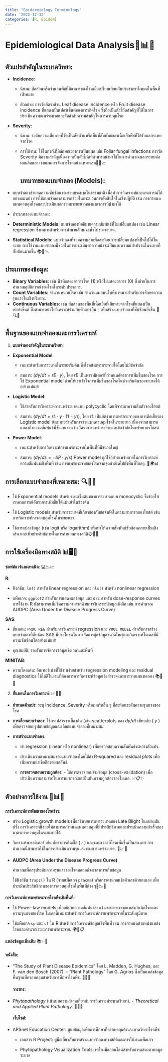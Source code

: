 ```yaml
---
title: "Epidermiology Terminology"
date: '2022-12-12'
categories: [R, Epidem]
---
```


# **Epidemiological Data Analysis**🌿📊✨

## **ตัวแปรสำคัญในระบาดวิทยา**:

-   **Incidence**:

    -   นิยาม: สัดส่วนหรือจำนวนพืชที่มีอาการของโรคเมื่อเปรียบเทียบกับประชากรทั้งหมดในพื้นที่เป้าหมาย

    -   ตัวอย่าง: การวัดอัตราส่วน Leaf disease incidence หรือ Fruit disease incidence ที่แสดงเป็นเปอร์เซ็นต์ของการเกิดโรค ซึ่งถือเป็นตัวชี้วัดสำคัญที่ใช้ในการประเมินความแพร่ระบาดและจัดลำดับความสำคัญในการควบคุมโรค

-   **Severity**:

    -   นิยาม: ระดับความเสียหายที่วัดเป็นสัดส่วนหรือพื้นที่สัมพัทธ์ของเนื้อเยื่อพืชที่ได้รับผลกระทบจากโรค

    -   การใช้งาน: ใช้ในกรณีที่มีลักษณะอาการเป็นแผล เช่น Foliar fungal infections การวัด Severity มีความสำคัญเนื่องจากเป็นตัวชี้วัดที่สามารถนำมาใช้ในการคำนวณผลกระทบต่อผลผลิตและวางแผนการจัดการโรคอย่างเหมาะสม🌟🌱📈

        ## **บทบาทของแบบจำลอง (Models)**:

-   แบบจำลองช่วยลดความซับซ้อนของระบบระบาดในธรรมชาติ เพื่อทำการวิเคราะห์และคาดการณ์ได้อย่างแม่นยำ การใช้แบบจำลองสามารถช่วยในกระบวนการตัดสินใจในเชิงปฏิบัติ เช่น การกำหนดแผนควบคุมโรคและประเมินผลกระทบระยะยาวของมาตรการที่นำมาใช้

-   ประเภทของแบบจำลอง:

-   **Deterministic Models**: แบบจำลองที่อธิบายความสัมพันธ์ที่ไม่เปลี่ยนแปลง เช่น Linear regression ซึ่งเหมาะสำหรับการทำนายลักษณะทั่วไปของระบาด.

-   **Statistical Models**: แบบจำลองที่รวมความสุ่มเพื่อสะท้อนการเปลี่ยนแปลงที่เป็นไปได้ในระบบ การใช้งานแบบจำลองนี้ช่วยในการประเมินค่าความน่าจะเป็นและความแปรปรวนในระบบที่ซับซ้อนมากขึ้น 📚🧪📉

## **ประเภทของข้อมูล**:

-   **Binary Variables**: เช่น พืชที่แสดงอาการโรค (1) หรือไม่แสดงอาการ (0) ซึ่งช่วยในการคำนวณอุบัติการณ์ของโรคในระดับประชากร.
-   **Count Variables**: จำนวนหน่วยโรค เช่น จำนวนแผลบนใบพืช เหมาะสำหรับการศึกษาความรุนแรงในเชิงปริมาณ.
-   **Continuous Variables**: เช่น สัดส่วนของพื้นที่เนื้อเยื่อที่เสียหายจากโรคที่แสดงเป็นเปอร์เซ็นต์ ซึ่งสามารถนำไปวิเคราะห์ร่วมกับตัวแปรอื่น ๆ เพื่อสร้างแบบจำลองที่ซับซ้อนยิ่งขึ้น 📏🔍✨

## **พื้นฐานของแบบจำลองและการวิเคราะห์**

1.  **แบบจำลองสำคัญในระบาดวิทยา**:

-   **Exponential Model**:

    -   เหมาะสำหรับการระบาดในระยะเริ่มต้น ซึ่งโรคยังแพร่กระจายได้โดยไม่มีข้อจำกัด

    -   สมการ: $( dy/dt = rE \cdot y )$, โดย $rE$ เป็นพารามิเตอร์ที่กำหนดอัตราการเพิ่มขึ้นของโรค การใช้ Exponential model ช่วยให้เราเข้าใจการเพิ่มขึ้นของโรคในช่วงเริ่มต้นของระบาดได้อย่างแม่นยำ

-   **Logistic Model**:

    -   ใช้สำหรับการวิเคราะห์การแพร่ระบาดแบบ polycyclic โดยพิจารณาความอิ่มตัวของโฮสต์

    -   สมการ: $( dy/dt = rL \cdot y \cdot (1 - y) )$, โดย $rL$ เป็นอัตราการแพร่กระจายของการติดเชื้อรอง Logistic model ยังเหมาะสำหรับการวางแผนควบคุมโรคในระยะยาว เนื่องจากสามารถแสดงถึงความสัมพันธ์ที่ชัดเจนระหว่างอัตราการแพร่กระจายและข้อจำกัดในทรัพยากรโฮสต์

-   **Power Model**:

    -   เหมาะสำหรับการวิเคราะห์การแพร่กระจายในพื้นที่ที่มีขนาดใหญ่

    -   สมการ: $( dy/ds = -bP \cdot y / s )$ Power model ถูกใช้อย่างแพร่หลายในการวิเคราะห์ความสัมพันธ์เชิงพื้นที่ เช่น การแพร่กระจายของโรคจากจุดกำเนิดไปยังพื้นที่ไกลๆ. 📐🌍📊

## **การเลือกแบบจำลองที่เหมาะสม**: 🔍📏✨

-   ใช้ Exponential models สำหรับระยะเริ่มต้นของการระบาดแบบ monocyclic ซึ่งช่วยให้เราคาดการณ์อัตราการเพิ่มขึ้นได้แม่นยำในช่วงต้น

-   ใช้ Logistic models สำหรับการระบาดที่เกี่ยวข้องกับข้อจำกัดในความสามารถของโฮสต์ เช่น การวิเคราะห์การควบคุมโรคในระยะยาว

-   ใช้การแปลงข้อมูล (เช่น logit หรือ logarithm) เพื่อทำให้ความสัมพันธ์ซับซ้อนกลายเป็นเชิงเส้น และเพิ่มประสิทธิภาพในการคำนวณทางสถิติ📋🔬✨

## **การใช้เครื่องมือทางสถิติ** 📊🖥️🧠

**ซอฟต์แวร์และเทคนิค**: 💻📉📈

**R**:

-   ฟังก์ชัน: `lm()` สำหรับ linear regression และ `nls()` สำหรับ nonlinear regression

-   แพ็คเกจ: `ggplot2` สำหรับการแสดงผลข้อมูล และ `drc` สำหรับ dose-response curves การใช้งาน R ยังสามารถเพิ่มขีดความสามารถด้วยการวิเคราะห์ข้อมูลเชิงลึก เช่น การคำนวณ AUDPC (Area Under the Disease Progress Curve)

**SAS**:

-   ขั้นตอน: `PROC REG` สำหรับการวิเคราะห์ regression และ `PROC MODEL` สำหรับการสร้างแบบจำลองที่ซับซ้อน SAS มีประโยชน์ในการจัดการชุดข้อมูลขนาดใหญ่และวิเคราะห์โมเดลที่มีความซับซ้อนได้อย่างแม่นยำ

-   คุณสมบัติ: รองรับการจัดการข้อมูลเชิงเวลาและพื้นที่

**MINITAB**:

-   ความโดดเด่น: อินเทอร์เฟซที่ใช้งานง่ายสำหรับ regression modeling และ residual diagnostics ใช้ได้ดีในงานที่ต้องการการวิเคราะห์ข้อมูลเชิงสำรวจและการวางแผนทดลอง 📚🧮✨

2.  **ขั้นตอนในการวิเคราะห์**: 📈🔬📝

-   **กำหนดตัวแปร**: ระบุ Incidence, Severity หรือเมตริกอื่น ๆ ที่สะท้อนระดับความรุนแรงของโรค

-   **การเลือกแบบจำลอง**: ใช้กราฟสำรวจเบื้องต้น (เช่น scatterplots ของ $dy/dt$ เทียบกับ ( $y$ ) เพื่อตรวจสอบรูปแบบข้อมูลและเลือกแบบจำลองที่เหมาะสม

-   **การสร้างแบบจำลอง**:

    -   ทำ regression (linear หรือ nonlinear) เพื่อตรวจสอบความสัมพันธ์ระหว่างตัวแปร.

    -   ประเมินความเหมาะสมของแบบจำลองโดยใช้ค่า R-squared และ residual plots เพื่อเพิ่มความน่าเชื่อถือของผลลัพธ์.

    -   **การตรวจสอบความถูกต้อง**: - ใช้การตรวจสอบข้ามข้อมูล (cross-validation) เพื่อประเมินความสามารถในการพยากรณ์และยืนยันความถูกต้องของโมเดล. ✅📋✨

## **ตัวอย่างการใช้งาน** 🌾📊🔬

**การวิเคราะห์การพัฒนาของโรคข้าว**:

-   สร้าง Logistic growth models เพื่ออธิบายการแพร่ระบาดของ Late Blight ในแปลงมันฝรั่ง การวิเคราะห์นี้ช่วยให้สามารถกำหนดแผนควบคุมที่มีประสิทธิภาพและประเมินความสำเร็จของมาตรการควบคุมในระยะยาวได้

-   วิเคราะห์พารามิเตอร์ เช่น อัตราการติดเชื้อ ( $r$ ) และระยะเวลาที่โรคเพิ่มขึ้นเป็นสองเท่า การคำนวณนี้สามารถใช้ในการประเมินความรุนแรงของการแพร่ระบาด. 🌟📈🔬

-   **AUDPC (Area Under the Disease Progress Curve)**

    คำนวณเพื่อสรุประดับความรุนแรงของโรคตลอดช่วงเวลาการเก็บข้อมูล

    ใช้ฟังก์ชัน `trapz()` ใน R (จากแพ็คเกจ `pracma`) หรือการคำนวณเชิงตัวเลขด้วยตนเอง เพื่อประเมินประสิทธิภาพของการควบคุมโรคในพื้นที่ต่าง ๆ📏📉✨

**การวิเคราะห์การแพร่กระจายโรคพืชเชิงพื้นที่**:

-   ใช้ Power-law models เพื่ออธิบายความสัมพันธ์ระหว่างระยะทางจากแหล่งกำเนิดโรคและความรุนแรงของโรค โมเดลนี้เหมาะสำหรับการวิเคราะห์การแพร่กระจายในระดับภูมิภาค

-   ใช้แพ็คเกจ `sp` และ `sf` ใน R สำหรับการวิเคราะห์ข้อมูลเชิงพื้นที่ เช่น การกำหนดตำแหน่งแหล่งโรคและคำนวณระยะการแพร่กระจาย. 🌍📐📋

**แหล่งข้อมูลเพิ่มเติม** 📚✨🔗

#### **หนังสือ**:

-   "The Study of Plant Disease Epidemics" โดย L. Madden, G. Hughes, และ F. van den Bosch (2007). - "Plant Pathology" โดย G. Agrios ซึ่งเป็นแหล่งข้อมูลพื้นฐานที่ครอบคลุมสำหรับการศึกษาโรคพืช. 📖📘📗

    #### **วารสาร**:

-   *Phytopathology* (เน้นบทความล่าสุดเกี่ยวกับการวิเคราะห์ระบาดวิทยา). - *Theoretical and Applied Plant Pathology*. 🌟📰✨

    #### **เว็บไซต์**:

-   APSnet Education Center: ศูนย์ข้อมูลเพื่อการศึกษาที่ครอบคลุมด้านระบาดวิทยาโรคพืช

    -   เอกสาร R Project: คู่มือเกี่ยวกับการสร้างแบบจำลองทางสถิติและการใช้งานแพ็คเกจ

    -   Phytopathology Visualization Tools: เครื่องมือออนไลน์สำหรับการแสดงภาพอมูลระบาด
